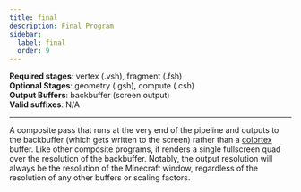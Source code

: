 ```yaml
---
title: final
description: Final Program
sidebar:
  label: final
  order: 9
---
```


**Required stages**: vertex (.vsh), fragment (.fsh)  
**Optional Stages**: geometry (.gsh), compute (.csh)  
**Output Buffers**: backbuffer (screen output)  
**Valid suffixes**: N/A

-------------------------------------------------

A composite pass that runs at the very end of the pipeline and outputs to the backbuffer (which gets written to the screen) rather than a [colortex](/reference/buffers/colortex) buffer. Like other composite programs, it renders a single fullscreen quad over the resolution of the backbuffer. Notably, the output resolution will always be the resolution of the Minecraft window, regardless of the resolution of any other buffers or scaling factors.